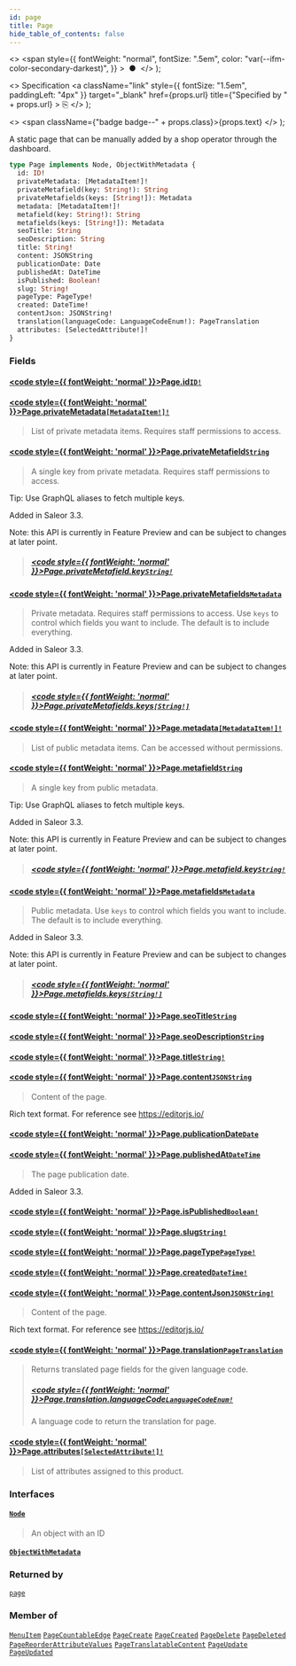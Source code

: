 ```yaml
---
id: page
title: Page
hide_table_of_contents: false
---
```


  <>
    <span
      style={{
        fontWeight: "normal",
        fontSize: ".5em",
        color: "var(--ifm-color-secondary-darkest)",
      }}
    >
      &nbsp;●&nbsp;
    </span>
  </>
);

  <>
    Specification
    <a
      className="link"
      style={{ fontSize: "1.5em", paddingLeft: "4px" }}
      target="\_blank"
      href={props.url}
      title={"Specified by " + props.url}
    >
      ⎘
    </a>
  </>
);

  <>
    <span className={"badge badge--" + props.class}>{props.text}</span>
  </>
);

A static page that can be manually added by a shop operator through the dashboard.

```graphql
type Page implements Node, ObjectWithMetadata {
  id: ID!
  privateMetadata: [MetadataItem!]!
  privateMetafield(key: String!): String
  privateMetafields(keys: [String!]): Metadata
  metadata: [MetadataItem!]!
  metafield(key: String!): String
  metafields(keys: [String!]): Metadata
  seoTitle: String
  seoDescription: String
  title: String!
  content: JSONString
  publicationDate: Date
  publishedAt: DateTime
  isPublished: Boolean!
  slug: String!
  pageType: PageType!
  created: DateTime!
  contentJson: JSONString!
  translation(languageCode: LanguageCodeEnum!): PageTranslation
  attributes: [SelectedAttribute!]!
}
```

### Fields

#### [<code style={{ fontWeight: 'normal' }}>Page.<b>id</b></code>](#)<Bullet />[`ID!`](../../../storefront/miscellaneous/scalars/id) <Badge class="secondary" text="non-null"/> <Badge class="secondary" text="scalar"/>

>

#### [<code style={{ fontWeight: 'normal' }}>Page.<b>privateMetadata</b></code>](#)<Bullet />[`[MetadataItem!]!`](../../../storefront/miscellaneous/objects/metadata-item) <Badge class="secondary" text="non-null"/> <Badge class="secondary" text="object"/>

> List of private metadata items. Requires staff permissions to access.

#### [<code style={{ fontWeight: 'normal' }}>Page.<b>privateMetafield</b></code>](#)<Bullet />[`String`](../../../storefront/miscellaneous/scalars/string) <Badge class="secondary" text="scalar"/>

> A single key from private metadata. Requires staff permissions to access.

Tip: Use GraphQL aliases to fetch multiple keys.

Added in Saleor 3.3.

Note: this API is currently in Feature Preview and can be subject to changes at later point.

> ##### [<code style={{ fontWeight: 'normal' }}>Page.privateMetafield.<b>key</b></code>](#)<Bullet />[`String!`](../../../storefront/miscellaneous/scalars/string) <Badge class="secondary" text="non-null"/> <Badge class="secondary" text="scalar"/>

#### [<code style={{ fontWeight: 'normal' }}>Page.<b>privateMetafields</b></code>](#)<Bullet />[`Metadata`](../../../storefront/miscellaneous/scalars/metadata) <Badge class="secondary" text="scalar"/>

> Private metadata. Requires staff permissions to access. Use `keys` to control which fields you want to include. The default is to include everything.

Added in Saleor 3.3.

Note: this API is currently in Feature Preview and can be subject to changes at later point.

> ##### [<code style={{ fontWeight: 'normal' }}>Page.privateMetafields.<b>keys</b></code>](#)<Bullet />[`[String!]`](../../../storefront/miscellaneous/scalars/string) <Badge class="secondary" text="list"/> <Badge class="secondary" text="scalar"/>

#### [<code style={{ fontWeight: 'normal' }}>Page.<b>metadata</b></code>](#)<Bullet />[`[MetadataItem!]!`](../../../storefront/miscellaneous/objects/metadata-item) <Badge class="secondary" text="non-null"/> <Badge class="secondary" text="object"/>

> List of public metadata items. Can be accessed without permissions.

#### [<code style={{ fontWeight: 'normal' }}>Page.<b>metafield</b></code>](#)<Bullet />[`String`](../../../storefront/miscellaneous/scalars/string) <Badge class="secondary" text="scalar"/>

> A single key from public metadata.

Tip: Use GraphQL aliases to fetch multiple keys.

Added in Saleor 3.3.

Note: this API is currently in Feature Preview and can be subject to changes at later point.

> ##### [<code style={{ fontWeight: 'normal' }}>Page.metafield.<b>key</b></code>](#)<Bullet />[`String!`](../../../storefront/miscellaneous/scalars/string) <Badge class="secondary" text="non-null"/> <Badge class="secondary" text="scalar"/>

#### [<code style={{ fontWeight: 'normal' }}>Page.<b>metafields</b></code>](#)<Bullet />[`Metadata`](../../../storefront/miscellaneous/scalars/metadata) <Badge class="secondary" text="scalar"/>

> Public metadata. Use `keys` to control which fields you want to include. The default is to include everything.

Added in Saleor 3.3.

Note: this API is currently in Feature Preview and can be subject to changes at later point.

> ##### [<code style={{ fontWeight: 'normal' }}>Page.metafields.<b>keys</b></code>](#)<Bullet />[`[String!]`](../../../storefront/miscellaneous/scalars/string) <Badge class="secondary" text="list"/> <Badge class="secondary" text="scalar"/>

#### [<code style={{ fontWeight: 'normal' }}>Page.<b>seoTitle</b></code>](#)<Bullet />[`String`](../../../storefront/miscellaneous/scalars/string) <Badge class="secondary" text="scalar"/>

>

#### [<code style={{ fontWeight: 'normal' }}>Page.<b>seoDescription</b></code>](#)<Bullet />[`String`](../../../storefront/miscellaneous/scalars/string) <Badge class="secondary" text="scalar"/>

>

#### [<code style={{ fontWeight: 'normal' }}>Page.<b>title</b></code>](#)<Bullet />[`String!`](../../../storefront/miscellaneous/scalars/string) <Badge class="secondary" text="non-null"/> <Badge class="secondary" text="scalar"/>

>

#### [<code style={{ fontWeight: 'normal' }}>Page.<b>content</b></code>](#)<Bullet />[`JSONString`](../../../storefront/miscellaneous/scalars/jsonstring) <Badge class="secondary" text="scalar"/>

> Content of the page.

Rich text format. For reference see https://editorjs.io/

>

#### [<code style={{ fontWeight: 'normal' }}>Page.<b>publicationDate</b></code>](#)<Bullet />[`Date`](../../../storefront/miscellaneous/scalars/date) <Badge class="secondary" text="scalar"/>

>

#### [<code style={{ fontWeight: 'normal' }}>Page.<b>publishedAt</b></code>](#)<Bullet />[`DateTime`](../../../storefront/miscellaneous/scalars/date-time) <Badge class="secondary" text="scalar"/>

> The page publication date.

Added in Saleor 3.3.

>

#### [<code style={{ fontWeight: 'normal' }}>Page.<b>isPublished</b></code>](#)<Bullet />[`Boolean!`](../../../storefront/miscellaneous/scalars/boolean) <Badge class="secondary" text="non-null"/> <Badge class="secondary" text="scalar"/>

>

#### [<code style={{ fontWeight: 'normal' }}>Page.<b>slug</b></code>](#)<Bullet />[`String!`](../../../storefront/miscellaneous/scalars/string) <Badge class="secondary" text="non-null"/> <Badge class="secondary" text="scalar"/>

>

#### [<code style={{ fontWeight: 'normal' }}>Page.<b>pageType</b></code>](#)<Bullet />[`PageType!`](../../../storefront/pages/objects/page-type) <Badge class="secondary" text="non-null"/> <Badge class="secondary" text="object"/>

>

#### [<code style={{ fontWeight: 'normal' }}>Page.<b>created</b></code>](#)<Bullet />[`DateTime!`](../../../storefront/miscellaneous/scalars/date-time) <Badge class="secondary" text="non-null"/> <Badge class="secondary" text="scalar"/>

>

#### [<code style={{ fontWeight: 'normal' }}>Page.<b>contentJson</b></code>](#)<Bullet />[`JSONString!`](../../../storefront/miscellaneous/scalars/jsonstring) <Badge class="secondary" text="non-null"/> <Badge class="secondary" text="scalar"/>

> Content of the page.

Rich text format. For reference see https://editorjs.io/

>

#### [<code style={{ fontWeight: 'normal' }}>Page.<b>translation</b></code>](#)<Bullet />[`PageTranslation`](../../../storefront/miscellaneous/objects/page-translation) <Badge class="secondary" text="object"/>

> Returns translated page fields for the given language code.
>
> ##### [<code style={{ fontWeight: 'normal' }}>Page.translation.<b>languageCode</b></code>](#)<Bullet />[`LanguageCodeEnum!`](../../../storefront/miscellaneous/enums/language-code-enum) <Badge class="secondary" text="non-null"/> <Badge class="secondary" text="enum"/>
>
> A language code to return the translation for page.

#### [<code style={{ fontWeight: 'normal' }}>Page.<b>attributes</b></code>](#)<Bullet />[`[SelectedAttribute!]!`](../../../storefront/attributes/objects/selected-attribute) <Badge class="secondary" text="non-null"/> <Badge class="secondary" text="object"/>

> List of attributes assigned to this product.

### Interfaces

#### [`Node`](../../../storefront/miscellaneous/interfaces/node) <Badge class="secondary" text="interface"/>

> An object with an ID

#### [`ObjectWithMetadata`](../../../storefront/miscellaneous/interfaces/object-with-metadata) <Badge class="secondary" text="interface"/>

>

### Returned by

[`page`](../../../storefront/pages/queries/page) <Badge class="secondary" text="query"/>

### Member of

[`MenuItem`](../../../storefront/miscellaneous/objects/menu-item) <Badge class="secondary" text="object"/><Bullet />[`PageCountableEdge`](../../../storefront/miscellaneous/objects/page-countable-edge) <Badge class="secondary" text="object"/><Bullet />[`PageCreate`](../../../storefront/pages/objects/page-create) <Badge class="secondary" text="object"/><Bullet />[`PageCreated`](../../../storefront/pages/objects/page-created) <Badge class="secondary" text="object"/><Bullet />[`PageDelete`](../../../storefront/pages/objects/page-delete) <Badge class="secondary" text="object"/><Bullet />[`PageDeleted`](../../../storefront/pages/objects/page-deleted) <Badge class="secondary" text="object"/><Bullet />[`PageReorderAttributeValues`](../../../storefront/pages/objects/page-reorder-attribute-values) <Badge class="secondary" text="object"/><Bullet />[`PageTranslatableContent`](../../../storefront/pages/objects/page-translatable-content) <Badge class="secondary" text="object"/><Bullet />[`PageUpdate`](../../../storefront/pages/objects/page-update) <Badge class="secondary" text="object"/><Bullet />[`PageUpdated`](../../../storefront/pages/objects/page-updated) <Badge class="secondary" text="object"/>
